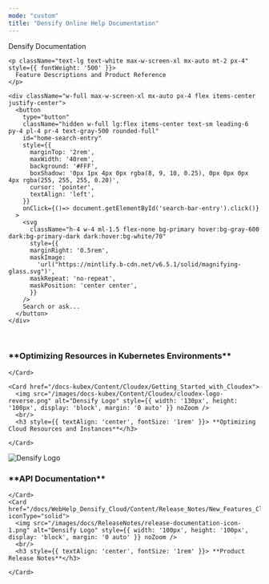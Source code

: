 ```yaml
---
mode: "custom"
title: "Densify Online Help Documentation"
---
```


<div className="relative w-full flex items-center justify-center" style={{ height: '26rem', overflow: 'hidden'}}>

<div id="background-div" className="absolute inset-0 h-full bg-gradient-to-t from-[#164e79] dark:from-[#164e79] to-[#67b7c2] to-[#000000] bg-cover bg-center"></div>

<div style={{ position: 'absolute', textAlign: 'center', padding: '0 1rem' }}>
  <div
    className="text-5xl font-bold w-full mt-12 text-white leading-[1.2] tracking-tight"
  >
   Densify Documentation
  </div>

    <p className="text-lg text-white max-w-screen-xl mx-auto mt-2 px-4" style={{ fontWeight: '500' }}>
      Feature Descriptions and Product Reference
    </p>

	<div className="w-full max-w-screen-xl mx-auto px-4 flex items-center justify-center">
      <button
        type="button"
        className="hidden w-full lg:flex items-center text-sm leading-6 py-4 pl-4 pr-4 text-gray-500 rounded-full"
        id="home-search-entry"
        style={{
          marginTop: '2rem',
          maxWidth: '40rem',
          background: '#FFF',
          boxShadow: '0px 1px 4px 0px rgba(8, 9, 10, 0.25), 0px 0px 0px 4px rgba(255, 255, 255, 0.20)',
          cursor: 'pointer',
          textAlign: 'left',
        }}
        onClick={()=> document.getElementById('search-bar-entry').click()}
      >
        <svg
          className="h-4 w-4 ml-1.5 flex-none bg-primary hover:bg-gray-600 dark:bg-primary-dark dark:hover:bg-white/70"
          style={{
          marginRight: '0.5rem',
          maskImage:
            'url("https://mintlify.b-cdn.net/v6.5.1/solid/magnifying-glass.svg")',
          maskRepeat: 'no-repeat',
          maskPosition: 'center center',
          }}
        />
        Search or ask...
      </button>
    </div>
  </div>
</div>

<div className="home_card_container">
<div
  style={{maxWidth: '70rem', marginLeft: 'auto',
  marginRight: 'auto', paddingLeft: '1.25rem',
  paddingRight: '1.25rem' }}
>

  <Columns cols={2}>
    <Card href="/docs-kubex/Content/Kubex/Getting_Started_with_Kubex>
      <img src="https://www.densify.com/wp-content/uploads/kubex-logo-reverse.svg" alt="Densify Logo" style={{ width: '100px', height: '100px', display: 'block', margin: '0 auto' }} noZoom />
      <br/>
      <h3 style={{ textAlign: 'center', fontSize: '1rem' }}> **Optimizing Resources in Kubernetes Environments**</h3>

    </Card>

    <Card href="/docs-kubex/Content/Cloudex/Getting_Started_with_Cloudex">
      <img src="/images/docs-kubex/Content/Cloudex/cloudex-logo-reverse.png" alt="Densify Logo" style={{ width: '130px', height: '100px', display: 'block', margin: '0 auto' }} noZoom />
      <br/>
      <h3 style={{ textAlign: 'center', fontSize: '1rem' }}> **Optimizing Cloud Resources and Instances**</h3>

    </Card>

  </Columns>

  <Columns cols={2}>
    <Card href="/docs-api/WebHelp_Densify_API_Cloud/Content/API_Guide/Introduction" iconType="solid">
      <img src="/images/docs-api/api-documentation-icon.png" alt="Densify Logo" style={{ width: '100px', height: '100px', display: 'block', margin: '0 auto' }} noZoom />
      <br/>
      <h3 style={{ textAlign: 'center', fontSize: '1rem' }}> **API Documentation**</h3>

    </Card>
    <Card href="/docs/WebHelp_Densify_Cloud/Content/Release_Notes/New_Features_Cloud" iconType="solid">
      <img src="/images/docs/ReleaseNotes/release-documentation-icon-1.png" alt="Densify Logo" style={{ width: '100px', height: '100px', display: 'block', margin: '0 auto' }} noZoom />
      <br/>
      <h3 style={{ textAlign: 'center', fontSize: '1rem' }}> **Product Release Notes**</h3>

    </Card>

  </Columns>

</div>
</div>